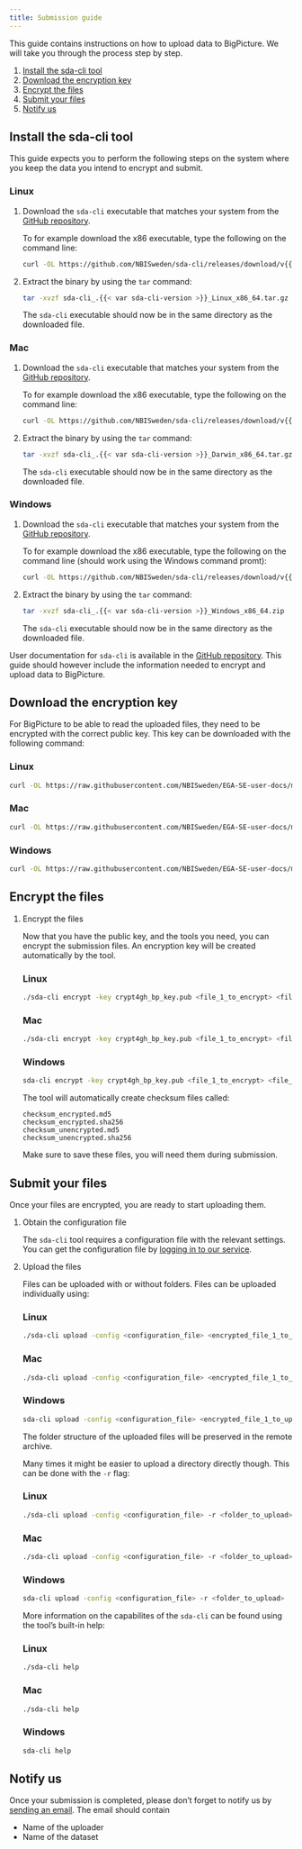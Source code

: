```yaml
---
title: Submission guide 
---
```


This guide contains instructions on how to upload data to BigPicture.
We will take you through the process step by step. 

1.  [Install the sda-cli tool](#install-the-sda-cli-tool)
2.  [Download the encryption key](#download-the-encryption-key)
3.  [Encrypt the files](#encrypt-the-files)
4.  [Submit your files](#submit-your-files)
5.  [Notify us](#notify-us)

## Install the sda-cli tool {#install-the-sda-cli-tool}

::: callout-note
This guide expects you to perform the following steps on the system
where you keep the data you intend to encrypt and submit.
:::

::: {.panel-tabset group="language"}
### Linux

1.  Download the `sda-cli` executable that matches your system from the
    [GitHub repository](https://github.com/NBISweden/sda-cli/releases).

    To for example download the x86 executable, type the following on
    the command line:

    ``` bash
    curl -OL https://github.com/NBISweden/sda-cli/releases/download/v{{< var sda-cli-version >}}/sda-cli_.{{< var sda-cli-version >}}_Linux_x86_64.tar.gz
    ```

2.  Extract the binary by using the `tar` command:

    ``` bash
    tar -xvzf sda-cli_.{{< var sda-cli-version >}}_Linux_x86_64.tar.gz
    ```

    The `sda-cli` executable should now be in the same directory as the
    downloaded file.

### Mac

1.  Download the `sda-cli` executable that matches your system from the
    [GitHub repository](https://github.com/NBISweden/sda-cli/releases).

    To for example download the x86 executable, type the following on
    the command line:

    ``` bash
    curl -OL https://github.com/NBISweden/sda-cli/releases/download/v{{< var sda-cli-version >}}/sda-cli_.{{< var sda-cli-version >}}_Darwin_x86_64.tar.gz
    ```

2.  Extract the binary by using the `tar` command:

    ``` bash
    tar -xvzf sda-cli_.{{< var sda-cli-version >}}_Darwin_x86_64.tar.gz
    ```

    The `sda-cli` executable should now be in the same directory as the
    downloaded file.

### Windows

1.  Download the `sda-cli` executable that matches your system from the
    [GitHub repository](https://github.com/NBISweden/sda-cli/releases).

    To for example download the x86 executable, type the following on
    the command line (should work using the Windows command promt):

    ``` bash
    curl -OL https://github.com/NBISweden/sda-cli/releases/download/v{{< var sda-cli-version >}}/sda-cli_.{{< var sda-cli-version >}}_Windows_x86_64.zip
    ```

2.  Extract the binary by using the `tar` command:

    ``` bash
    tar -xvzf sda-cli_.{{< var sda-cli-version >}}_Windows_x86_64.zip
    ```

    The `sda-cli` executable should now be in the same directory as the
    downloaded file.
:::

::: callout-note
User documentation for `sda-cli` is available in the [GitHub
repository](https://github.com/NBISweden/sda-cli). This guide should
however include the information needed to encrypt and upload data to
BigPicture.
:::

## Download the encryption key {#download-the-encryption-key}

For BigPicture to be able to read the uploaded files, they need to be
encrypted with the correct public key. This key can be downloaded with
the following command:

::: {.panel-tabset group="language"}
### Linux

``` bash
curl -OL https://raw.githubusercontent.com/NBISweden/EGA-SE-user-docs/main/crypt4gh_bp_key.pub
```

### Mac

``` bash
curl -OL https://raw.githubusercontent.com/NBISweden/EGA-SE-user-docs/main/crypt4gh_bp_key.pub
```

### Windows

``` bash
curl -OL https://raw.githubusercontent.com/NBISweden/EGA-SE-user-docs/main/crypt4gh_bp_key.pub
```
:::

## Encrypt the files {#encrypt-the-files}

1.  Encrypt the files

    Now that you have the public key, and the tools you need, you can
    encrypt the submission files. An encryption key will be created
    automatically by the tool.

    ::: {.panel-tabset group="language"}
    ### Linux

    ``` bash
    ./sda-cli encrypt -key crypt4gh_bp_key.pub <file_1_to_encrypt> <file_2_to_encrypt> ...
    ```

    ### Mac

    ``` bash
    ./sda-cli encrypt -key crypt4gh_bp_key.pub <file_1_to_encrypt> <file_2_to_encrypt> ...
    ```


    ### Windows

    ``` bash
    sda-cli encrypt -key crypt4gh_bp_key.pub <file_1_to_encrypt> <file_2_to_encrypt> ...
    ```
    :::

    The tool will automatically create checksum files called:

        checksum_encrypted.md5
        checksum_encrypted.sha256
        checksum_unencrypted.md5
        checksum_unencrypted.sha256

    Make sure to save these files, you will need them during submission.

## Submit your files {#submit-your-files}

Once your files are encrypted, you are ready to start uploading them.

1.  Obtain the configuration file

    The `sda-cli` tool requires a configuration file with the relevant
    settings. You can get the configuration file by [logging in to our
    service](%7B%7B%3C%20env%20FULL_LOGIN_URI%20%3E%7D%7D).

2.  Upload the files

    Files can be uploaded with or without folders. Files can be uploaded
    individually using:

    ::: {.panel-tabset group="language"}
    ### Linux

    ``` bash
    ./sda-cli upload -config <configuration_file> <encrypted_file_1_to_upload> <encrypted_file_2_to_upload> ...
    ```

    ### Mac

    ``` bash
    ./sda-cli upload -config <configuration_file> <encrypted_file_1_to_upload> <encrypted_file_2_to_upload> ...
    ```


    ### Windows

    ``` bash
    sda-cli upload -config <configuration_file> <encrypted_file_1_to_upload> <encrypted_file_2_to_upload> ...
    ```
    :::

    The folder structure of the uploaded files will be preserved in the
    remote archive.

    Many times it might be easier to upload a directory directly though.
    This can be done with the `-r` flag:

    ::: {.panel-tabset group="language"}

    ### Linux

    ``` bash
    ./sda-cli upload -config <configuration_file> -r <folder_to_upload>
    ```

    ### Mac

    ``` bash
    ./sda-cli upload -config <configuration_file> -r <folder_to_upload>
    ```

    ### Windows

    ``` bash
    sda-cli upload -config <configuration_file> -r <folder_to_upload>
    ```
    :::

    <!--
    NOTE: this is an upcoming feature
    Once the upload is finished, you can verify that the correct files are
    uploaded, using the `list` command:
   
    ```bash
    ./sda-cli list -config <configuration_file> <upload_folder>
    ```
    You should now be able to see the file and potentially others stored in
    `<upload_folder>`. 
    -->

    More information on the capabilites of the `sda-cli` can be found
    using the tool's built-in help:

    ::: {.panel-tabset group="language"}

    ### Linux
    
    ``` bash
    ./sda-cli help
    ```
    
    ### Mac
    
    ``` bash
    ./sda-cli help
    ```
    
    ### Windows
    
    ``` bash
    sda-cli help
    ```
    :::

## Notify us {#notify-us}

Once your submission is completed, please don't forget to notify us by [sending an email](mailto:{{< var email.helpdesk >}}). The email should contain

- Name of the uploader 
- Name of the dataset 